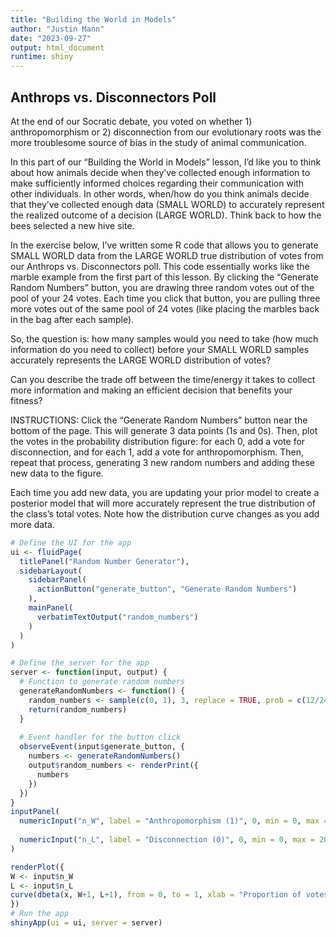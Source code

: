```yaml
---
title: "Building the World in Models"
author: "Justin Mann"
date: "2023-09-27"
output: html_document
runtime: shiny
---
```



## Anthrops vs. Disconnectors Poll

At the end of our Socratic debate, you voted on whether 1) anthropomorphism or 2) disconnection from our evolutionary roots was the more troublesome source of bias in the study of animal communication.

In this part of our "Building the World in Models" lesson, I'd like you to think about how animals decide when they've collected enough information to make sufficiently informed choices regarding their communication with other individuals. In other words, when/how do you think animals decide that they've collected enough data (SMALL WORLD) to accurately represent the realized outcome of a decision (LARGE WORLD). Think back to how the bees selected a new hive site.

In the exercise below, I've written some R code that allows you to generate SMALL WORLD data from the LARGE WORLD true distribution of votes from our Anthrops vs. Disconnectors poll. This code essentially works like the marble example from the first part of this lesson. By clicking the "Generate Random Numbers" button, you are drawing three random votes out of the pool of your 24 votes. Each time you click that button, you are pulling three more votes out of the same pool of 24 votes (like placing the marbles back in the bag after each sample).

So, the question is: how many samples would you need to take (how much information do you need to collect) before your SMALL WORLD samples accurately represents the LARGE WORLD distribution of votes? 

Can you describe the trade off between the time/energy it takes to collect more information and making an efficient decision that benefits your fitness?

INSTRUCTIONS: Click the "Generate Random Numbers" button near the bottom of the page. This will generate 3 data points (1s and 0s). Then, plot the votes in the probability distribution figure: for each 0, add a vote for disconnection, and for each 1, add a vote for anthropomorphism. Then, repeat that process, generating 3 new random numbers and adding these new data to the figure.

Each time you add new data, you are updating your prior model to create a posterior model that will more accurately represent the true distribution of the class's total votes. Note how the distribution curve changes as you add more data. 



```r
# Define the UI for the app
ui <- fluidPage(
  titlePanel("Random Number Generator"),
  sidebarLayout(
    sidebarPanel(
      actionButton("generate_button", "Generate Random Numbers")
    ),
    mainPanel(
      verbatimTextOutput("random_numbers")
    )
  )
)

# Define the server for the app
server <- function(input, output) {
  # Function to generate random numbers
  generateRandomNumbers <- function() {
    random_numbers <- sample(c(0, 1), 3, replace = TRUE, prob = c(12/24, 12/24))
    return(random_numbers)
  }
  
  # Event handler for the button click
  observeEvent(input$generate_button, {
    numbers <- generateRandomNumbers()
    output$random_numbers <- renderPrint({
      numbers
    })
  })
}
inputPanel(
  numericInput("n_W", label = "Anthropomorphism (1)", 0, min = 0, max = 200),
  
  numericInput("n_L", label = "Disconnection (0)", 0, min = 0, max = 200)
)

renderPlot({
W <- input$n_W
L <- input$n_L
curve(dbeta(x, W+1, L+1), from = 0, to = 1, xlab = "Proportion of votes (A/D)", ylab = "Density")
})
# Run the app
shinyApp(ui = ui, server = server)
```








